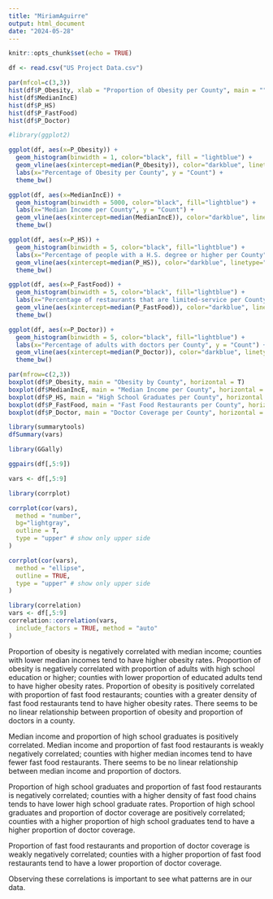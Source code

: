 ---
title: "MiriamAguirre"
output: html_document
date: "2024-05-28"
---

```{r setup, include=FALSE}
knitr::opts_chunk$set(echo = TRUE)
```

```{r}
df <- read.csv("US Project Data.csv")
```


```{r}
par(mfcol=c(3,3))
hist(df$P_Obesity, xlab = "Proportion of Obesity per County", main = "", col = "red")
hist(df$MedianIncE)
hist(df$P_HS)
hist(df$P_FastFood)
hist(df$P_Doctor)
```

```{r}
#library(ggplot2)

ggplot(df, aes(x=P_Obesity)) + 
  geom_histogram(binwidth = 1, color="black", fill = "lightblue") + 
  geom_vline(aes(xintercept=median(P_Obesity)), color="darkblue", linetype="dashed",  linewidth=1) + 
  labs(x="Percentage of Obesity per County", y = "Count") + 
  theme_bw()

ggplot(df, aes(x=MedianIncE)) + 
  geom_histogram(binwidth = 5000, color="black", fill="lightblue") + 
  labs(x="Median Income per County", y = "Count") + 
  geom_vline(aes(xintercept=median(MedianIncE)), color="darkblue", linetype="dashed",  linewidth=1) + 
  theme_bw()

ggplot(df, aes(x=P_HS)) + 
  geom_histogram(binwidth = 5, color="black", fill="lightblue") + 
  labs(x="Percentage of people with a H.S. degree or higher per County", y = "Count") +
  geom_vline(aes(xintercept=median(P_HS)), color="darkblue", linetype="dashed",  linewidth=1) + 
  theme_bw()

ggplot(df, aes(x=P_FastFood)) + 
  geom_histogram(binwidth = 5, color="black", fill="lightblue") + 
  labs(x="Percentage of restaurants that are limited-service per County", y = "Count") +
  geom_vline(aes(xintercept=median(P_FastFood)), color="darkblue", linetype="dashed",  linewidth=1) + 
  theme_bw()

ggplot(df, aes(x=P_Doctor)) + 
  geom_histogram(binwidth = 5, color="black", fill="lightblue") + 
  labs(x="Percentage of adults with doctors per County", y = "Count") + 
  geom_vline(aes(xintercept=median(P_Doctor)), color="darkblue", linetype="dashed",  linewidth=1) +
  theme_bw()
```


```{r}
par(mfrow=c(2,3))
boxplot(df$P_Obesity, main = "Obesity by County", horizontal = T)
boxplot(df$MedianIncE, main = "Median Income per County", horizontal = T)
boxplot(df$P_HS, main = "High School Graduates per County", horizontal = T)
boxplot(df$P_FastFood, main = "Fast Food Restaurants per County", horizontal = T)
boxplot(df$P_Doctor, main = "Doctor Coverage per County", horizontal = T)
```

```{r}
library(summarytools)
dfSummary(vars)
```


```{r}
library(GGally)

ggpairs(df[,5:9])
```


```{r}
vars <- df[,5:9]

library(corrplot)

corrplot(cor(vars),
  method = "number",
  bg="lightgray",
  outline = T,
  type = "upper" # show only upper side
)
```

```{r}
corrplot(cor(vars),
  method = "ellipse",
  outline = TRUE,
  type = "upper" # show only upper side
)
```



```{r}
library(correlation)
vars <- df[,5:9]
correlation::correlation(vars,
  include_factors = TRUE, method = "auto"
)
```

Proportion of obesity is negatively correlated with median income; counties with lower median incomes tend to have higher obesity rates. 
Proportion of obesity is negatively correlated with proportion of adults with high school education or higher; counties with lower proportion of educated adults tend to have higher obesity rates. 
Proportion of obesity is positively correlated with proportion of fast food restaurants; counties with a greater density of fast food restaurants tend to have higher obesity rates. 
There seems to be no linear relationship between proportion of obesity and proportion of doctors in a county. 

Median income and proportion of high school graduates is positively correlated. 
Median income and proportion of fast food restaurants is weakly negatively correlated; counties with higher median incomes tend to have fewer fast food restaurants.
There seems to be no linear relationship between median income and proportion of doctors. 

Proportion of high school graduates and proportion of fast food restaurants is negatively correlated; counties with a higher density of fast food chains tends to have lower high school graduate rates. 
Proportion of high school graduates and proportion of doctor coverage are positively correlated; counties with a higher proportion of high school graduates tend to have a higher proportion of doctor coverage. 

Proportion of fast food restaurants and proportion of doctor coverage is weakly negatively correlated; counties with a higher proportion of fast food restaurants tend to have a lower proportion of doctor coverage. 

Observing these correlations is important to see what patterns are in our data. 
